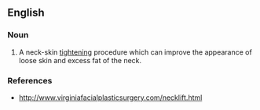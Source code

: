 ==English==

===Noun===
{{en-noun|submentoplasties}}

#{{surgery}} A neck-skin [[tighten]]ing procedure which can improve the appearance of loose skin and excess fat of the neck.

===References===
*http://www.virginiafacialplasticsurgery.com/necklift.html